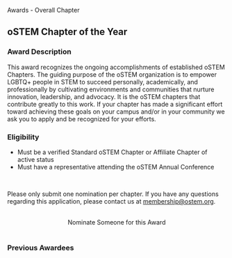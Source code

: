 
<SiteLayout title="Awards - Overall Chapter">
<div className="border-b-4 border-apricot border-solid pb-4 mb-4 text-center">
  <p className="text-5xl font-display font-black">
    Awards - Overall Chapter
  </p>
</div>

<div>

## oSTEM Chapter of the Year

### Award Description

This award recognizes the ongoing accomplishments of established oSTEM Chapters.
The guiding purpose of the oSTEM organization is to empower LGBTQ+ people in
STEM to succeed personally, academically, and professionally by cultivating
environments and communities that nurture innovation, leadership, and advocacy.
It is the oSTEM chapters that contribute greatly to this work. If your chapter
has made a significant effort toward achieving these goals on your campus and/or
in your community we ask you to apply and be recognized for your efforts.

### Eligibility

- Must be a verified Standard oSTEM Chapter or Affiliate Chapter of active
  status
- Must have a representative attending the oSTEM Annual Conference

<br />

Please only submit one nomination per chapter. If you have any questions
regarding this application, please contact us at membership@ostem.org.

<br />
<div align="center">
  <AwardCardButton url="https://forms.gle/daxNPtKTFXLaiG47A">
    Nominate Someone for this Award
  </AwardCardButton>
</div>

</div>

<br />

<div>

### Previous Awardees

<div className="grid gap-8 md:grid-cols-2 my-1">
  <AwardeeCard
    awardeeName="oSTEM at University of California San Diego"
    awardYear={2019}
    profileImg="/images/awards/chapter-award/ucsd-logo-2019.png"
    altDesc="logo of University of California San Diego"
    width={360}
    height={60}
  />
  <AwardeeCard
    awardeeName="oSTEM at Colorado School of Mines"
    awardYear={2018}
    profileImg="/images/awards/chapter-award/colorado-school-of-mines-2018.png"
    altDesc="logo of Colorado School of Mines"
    width={360}
    height={96.25}
  />
  <AwardeeCard
    awardeeName="oSTEM at New York University"
    awardYear={2017}
    profileImg="/images/awards/chapter-award/nyu-logo-2017.jpeg"
    altDesc="logo of New York University"
    width={200}
    height={200}
  />
  <AwardeeCard
    awardeeName="oSTEM at University of Kansas"
    awardYear={2016}
    profileImg="/images/awards/chapter-award/university-of-kansas-2016.png"
    altDesc="logo of University of Kansas"
    width={200}
    height={171}
  />
</div>

</div>

</SiteLayout>
